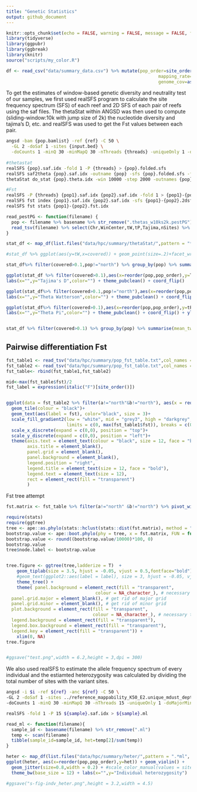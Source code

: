 ```yaml
---
title: "Genetic Statistics"
output: github_document
---
```


```r
knitr::opts_chunk$set(echo = FALSE, warning = FALSE, message = FALSE, fig.retina = 2)
library(tidyverse)
library(ggpubr)
library(ggbreak)
library(knitr)
source("scripts/my_color.R")

df <- read_csv("data/summary_data.csv") %>% mutate(pop_order=site_order()[pop],
                                                          mapping_rate=as.numeric(sub("%", "", mapping_rate)),
                                                          genome_cov=as.numeric(sub("%", "", genome_cov)))
```


To get the estimates of window-based genetic diversity and neutrality test of our samples, we first used realSFS program to calculate the site frequency spectrum (SFS) of each reef and 2D SFS of each pair of reefs using the saf files. The thetaStat within ANGSD was then used to compute (sliding-window:10k with jump size of 2k) the nucleotide diversity and tajima's D, etc. and realSFS was used to get the Fst values between each pair.

```bash
angsd -bam {pop.bamlist} -ref {ref} -C 50 \
  -GL 2 -doSaf 1 -sites {input.bed} \
  -doCounts 1 -minQ 30 -minMapQ 30 -nThreads {threads} -uniqueOnly 1 -doMajorMinor 1 -out {pop}
  
#thetastat
realSFS {pop}.saf.idx -fold 1 -P {threads} > {pop}.folded.sfs
realSFS saf2theta {pop}.saf.idx -outname {pop} -sfs {pop}.folded.sfs -fold 1
thetaStat do_stat {pop}.theta.idx -win 10000 -step 2000 -outnames {pop}.thetas_w10ks2k

#Fst
realSFS -P {threads} {pop1}.saf.idx {pop2}.saf.idx -fold 1 > {pop1}-{pop2}.2dsfs
realSFS fst index {pop1}.saf.idx {pop2}.saf.idx -sfs {pop1}-{pop2}.2dsfs -fstout {pop1}-{pop2}
realSFS fst stats {pop1}-{pop2}.fst.idx 
```


```r
read_pestPG <- function(filename) {
  pop <- filename %>% basename %>% str_remove(".thetas_w10ks2k.pestPG")
  read_tsv(filename) %>% select(Chr,WinCenter,tW,tP,Tajima,nSites) %>% add_column(pop=pop) %>% mutate(tW=tW/nSites,tP=tP/nSites,covered=nSites/10000)
}

stat_df <- map_df(list.files("data/hpc/summary/thetaStat/",pattern = "*.pestPG",full.names = T),read_pestPG) %>% mutate(pop_order=site_order()[pop])

#stat_df %>% ggplot(aes(y=tW,x=covered)) + geom_point(size=.2)+facet_wrap(~pop,scale="free") + geom_vline(xintercept = 0.05)+theme_bw()

stat_df%>% filter(covered>0.1,pop!="north") %>% group_by(pop) %>% summarise(mean_tw=mean(tW),mean_tp=mean(tP),mean_tj=mean(Tajima))

ggplot(stat_df %>% filter(covered>0.1),aes(x=reorder(pop,pop_order),y=Tajima,color=reorder(pop,pop_order))) + geom_boxplot() + scale_color_manual(values = site_colors()) +
labs(x="",y="Tajima's D",color="") + theme_pubclean() + coord_flip()

ggplot(stat_df%>% filter(covered>0.1,pop!="north"),aes(x=reorder(pop,pop_order),y=tW,color=reorder(pop,pop_order))) + geom_boxplot(notch = TRUE) + scale_color_manual(values = site_colors()) +
labs(x="",y="Theta Watterson",color="") + theme_pubclean() + coord_flip() + ylim(0,0.05)

ggplot(stat_df%>% filter(covered>0.1),aes(x=reorder(pop,pop_order),y=tP,color=reorder(pop,pop_order))) + geom_boxplot(notch = TRUE) + scale_color_manual(values = site_colors()) +
labs(x="",y="Theta Pi",color="") + theme_pubclean() + coord_flip() + ylim(0,0.01)


stat_df %>% filter(covered>0.1) %>% group_by(pop) %>% summarise(mean_tw=mean(tW,na.rm=T), mean_tp=mean(tP,na.rm=T),mean_td=mean(Tajima,na.rm=T)) 
```

## Pairwise differentiation Fst

```r
fst_table1 <- read_tsv("data/hpc/summary/pop_fst_table.txt",col_names = c("a","b","fst")) 
fst_table2 <- read_tsv("data/hpc/summary/pop_fst_table.txt",col_names = c("b","a","fst")) 
fst_table<- rbind(fst_table1,fst_table2) 

mid<-max(fst_table$fst)/2
fst_label = expression(italic("F")[site_order()])


ggplot(data = fst_table2 %>% filter(a!="north"&b!="north"), aes(x = reorder(a,site_order()[a]), y = reorder(b,site_order()[b]), fill = fst))+
  geom_tile(colour = "black")+
  geom_text(aes(label = fst), color="black", size = 3)+
  scale_fill_gradient2(low = "white", mid = "grey3", high = "darkgrey",midpoint = mid, name=expression(italic("F")[ST]),
                       limits = c(0, max(fst_table1$fst)), breaks = c(0.02, 0.05, 0.10,0.20))+
  scale_x_discrete(expand = c(0,0), position = "top")+
  scale_y_discrete(expand = c(0,0), position = "left")+
  theme(axis.text = element_text(colour = "black", size = 12, face = "bold"),
        axis.title = element_blank(),
        panel.grid = element_blank(),
        panel.background = element_blank(),
        legend.position = "right",
        legend.title = element_text(size = 12, face = "bold"),
        legend.text = element_text(size = 12),
        rect = element_rect(fill = "transparent")
        )

```

Fst tree attempt
```r
fst.matrix <- fst_table %>% filter(a!="north" &b!="north") %>% pivot_wider(names_from = a,values_from = fst,values_fill=0)%>% arrange(b) %>% column_to_rownames("b") %>% as.matrix()

require(stats)
require(ggtree)
tree <- ape::as.phylo(stats::hclust(stats::dist(fst.matrix), method = "average"))
bootstrap.value <- ape::boot.phylo(phy = tree, x = fst.matrix, FUN = function(xx) ape::as.phylo(stats::hclust(stats::dist(xx), method = "average")) , block = 1, B = 10000, trees = FALSE, rooted = TRUE) 
bootstrap.value <- round((bootstrap.value/10000)*100, 0)
bootstrap.value
tree$node.label <- bootstrap.value


tree.figure <- ggtree(tree,ladderize = T)  + 
    geom_tiplab(size = 3.5, hjust = -0.05, vjust = 0.5,fontface="bold")+ # for just the tip label
    #geom_text(ggplot2::aes(label = label), size = 3, hjust = -0.05, vjust = 0.5) + # show bootstrap value
    theme_tree() + 
    theme( panel.background = element_rect(fill = "transparent",
                                  colour = NA_character_), # necessary to avoid drawing panel outline
  panel.grid.major = element_blank(), # get rid of major grid
  panel.grid.minor = element_blank(), # get rid of minor grid
  plot.background = element_rect(fill = "transparent",
                                 colour = NA_character_), # necessary to avoid drawing plot outline
  legend.background = element_rect(fill = "transparent"),
  legend.box.background = element_rect(fill = "transparent"),
  legend.key = element_rect(fill = "transparent")) +
    xlim(0, NA) 
tree.figure


#ggsave("test.png",width = 6.2,height = 3,dpi = 300)
```

We also used realSFS to estimate the allele frequency spectrum of every individual and the estiamted heterozygosity was calculated by dividing the total number of sites with the variant sites.

```bash
angsd -i $i -ref ${ref} -anc ${ref} -C 50 \
-GL 2 -doSaf 1 -sites ../reference_mappability_K50_E2.unique_mdust_depth.bed \
-doCounts 1 -minQ 30 -minMapQ 30 -nThreads 15 -uniqueOnly 1 -doMajorMinor 1 -setMinDepth 2 -setMaxDepth 12 -out $sample

realSFS -fold 1 -P 15 ${sample}.saf.idx > ${sample}.ml
```


```r
read_ml <- function(filename){
  sample_id <- basename(filename) %>% str_remove(".ml")
  temp <- scan(filename)
  tibble(sample_id=sample_id, het=temp[2]/sum(temp))
}

heter <- map_df(list.files("data/hpc/summary/heter/",pattern = ".*ml", full.names = T),read_ml) %>% left_join(df)
ggplot(heter, aes(x=reorder(pop,pop_order),y=het)) + geom_violin() +
  geom_jitter(size=0.8,width = 0.2) + #scale_color_manual(values = site_colors(), labels=site_labels()) +
  theme_bw(base_size = 12) + labs(x="",y="Individual heterozygosity")

#ggsave("s-fig-indv_heter.png",height = 3.2,width = 4.5)
```